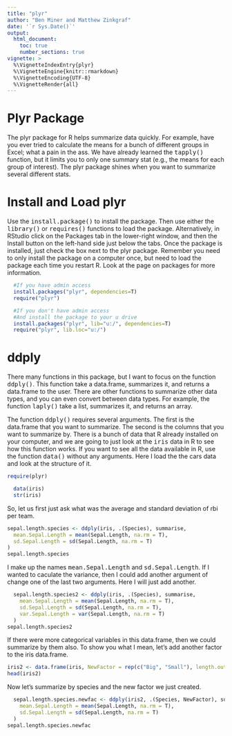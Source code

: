 ```yaml
---
title: "plyr"
author: "Ben Miner and Matthew Zinkgraf"
date: '`r Sys.Date()`'
output:
  html_document:
    toc: true
    number_sections: true
vignette: >
  %\VignetteIndexEntry{plyr}
  %\VignetteEngine{knitr::rmarkdown}
  %\VignetteEncoding{UTF-8}
  %\VignetteRender{all}
---
```


<h1>Plyr Package</h1>

The plyr package for R helps summarize data quickly.  For example, have you ever tried to calculate the means for a bunch of different groups in Excel; what a pain in the ass.  We have already learned the <samp>tapply()</samp> function, but it limits you to only one summary stat (e.g., the means for each group of interest).  The plyr package shines when you want to summarize several different stats.

# Install and Load plyr

Use the <samp>install.package()</samp> to install the package.  Then use either the <samp>library()</samp> or <samp>requires()</samp> functions to load the package.  Alternatively, in RStudio click on the Packages tab in the lower-right window, and then the Install button on the left-hand side just below the tabs.  Once the package is installed, just check the box next to the plyr package.  Remember you need to only install the package on a computer once, but need to load the package each time you restart R.  Look at the page on packages for more information.  

```r
  #If you have admin access
  install.packages("plyr", dependencies=T)
  require("plyr")

  #If you don't have admin access
  #And install the package to your u drive
  install.packages("plyr", lib="u:/", dependencies=T)
  require("plyr", lib.loc="u:/")
```

# ddply

There many functions in this package, but I want to focus on the function <samp>ddply()</samp>.  This function take a data.frame, summarizes it, and returns a data.frame to the user.  There are other functions to summarize other data types, and you can even convert between data types. For example, the function <samp>laply()</samp> take a list, summarizes it, and returns an array.  

The function <samp>ddply()</samp> requires several arguments.  The first is the data.frame that you want to summarize.  The second is the columns that you want to summarize by.  There is a bunch of data that R already installed on your computer, and we are going to just look at the <samp>iris</samp> data in R to see how this function works.  If you want to see all the data available in R, use the function <samp>data()</samp> without any arguments.  Here I load the the cars data and look at the structure of it.  

```r
require(plyr)
```

```r
  data(iris)
  str(iris)
```

So, let us first just ask what was the average and standard deviation of rbi per team.  

```r
sepal.length.species <- ddply(iris, .(Species), summarise, 
  mean.Sepal.Length = mean(Sepal.Length, na.rm = T),
  sd.Sepal.Length = sd(Sepal.Length, na.rm = T)
)
sepal.length.species
```

I make up the names <samp>mean.Sepal.Length</samp> and <samp>sd.Sepal.Length</samp>.  If I wanted to caculate the variance, then I could add another argument of change one of the last two arguments.  Here I will just add another.  

```r
  sepal.length.species2 <- ddply(iris, .(Species), summarise, 
    mean.Sepal.Length = mean(Sepal.Length, na.rm = T),
    sd.Sepal.Length = sd(Sepal.Length, na.rm = T),
    var.Sepal.Length = var(Sepal.Length, na.rm = T)
  )
sepal.length.species2
```

If there were more categorical variables in this data.frame, then we could summarize by them also.  To show you what I mean, let's add another factor to the iris data.frame.

```r
iris2 <- data.frame(iris, NewFactor = rep(c("Big", "Small"), length.out=iris))
head(iris2)
```

Now let's summarize by species and the new factor we just created.  

```r
  sepal.length.species.newfac <- ddply(iris2, .(Species, NewFactor), summarise, 
    mean.Sepal.Length = mean(Sepal.Length, na.rm = T),
    sd.Sepal.Length = sd(Sepal.Length, na.rm = T)
  )
sepal.length.species.newfac
```
